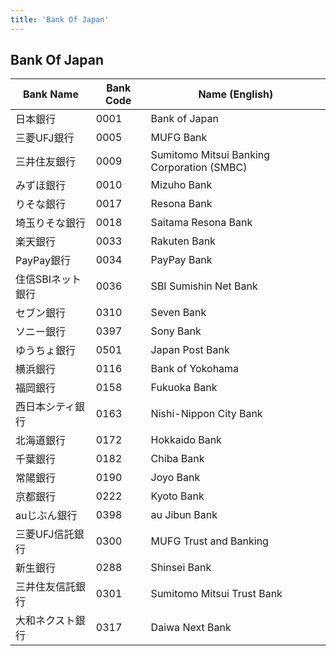 ```yaml
---
title: 'Bank Of Japan'
---
```

## Bank Of Japan

| Bank Name          | Bank Code | Name (English)                                      |
|--------------------------|-----------|------------------------------------------------|
| 日本銀行                 | 0001      | Bank of Japan                                 |
| 三菱UFJ銀行             | 0005      | MUFG Bank                                     |
| 三井住友銀行             | 0009      | Sumitomo Mitsui Banking Corporation (SMBC)    |
| みずほ銀行              | 0010      | Mizuho Bank                                   |
| りそな銀行              | 0017      | Resona Bank                                   |
| 埼玉りそな銀行          | 0018      | Saitama Resona Bank                           |
| 楽天銀行                | 0033      | Rakuten Bank                                  |
| PayPay銀行             | 0034      | PayPay Bank                                   |
| 住信SBIネット銀行       | 0036      | SBI Sumishin Net Bank                         |
| セブン銀行              | 0310      | Seven Bank                                   |
| ソニー銀行              | 0397      | Sony Bank                                    |
| ゆうちょ銀行            | 0501      | Japan Post Bank                              |
| 横浜銀行                | 0116      | Bank of Yokohama                             |
| 福岡銀行                | 0158      | Fukuoka Bank                                 |
| 西日本シティ銀行        | 0163      | Nishi-Nippon City Bank                       |
| 北海道銀行              | 0172      | Hokkaido Bank                                |
| 千葉銀行                | 0182      | Chiba Bank                                   |
| 常陽銀行                | 0190      | Joyo Bank                                    |
| 京都銀行                | 0222      | Kyoto Bank                                   |
| auじぶん銀行           | 0398      | au Jibun Bank                                |
| 三菱UFJ信託銀行        | 0300      | MUFG Trust and Banking                       |
| 新生銀行                | 0288      | Shinsei Bank                                 |
| 三井住友信託銀行        | 0301      | Sumitomo Mitsui Trust Bank                   |
| 大和ネクスト銀行        | 0317      | Daiwa Next Bank                              |
